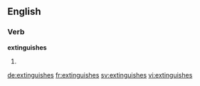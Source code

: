 ==English==

===Verb===
'''extinguishes'''
# {{third-person singular of|extinguish}}

[[de:extinguishes]]
[[fr:extinguishes]]
[[sv:extinguishes]]
[[vi:extinguishes]]